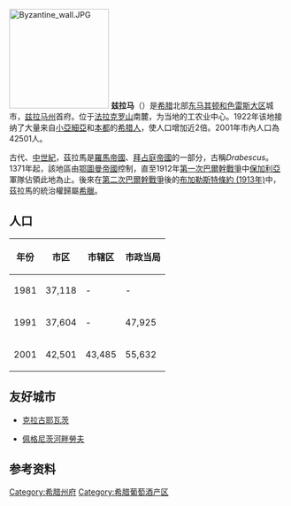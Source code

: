 {{Infobox Greek Dimos
 |name = 兹拉马
 |name_local = Δράμα
 |image_map = 2011 Dimos Dramas.svg
 |periph = [[东马其顿和色雷斯大区|东马其顿和色雷斯大区]]
|prefec         = [[兹拉马州|兹拉马州]]
|pop_municipality   = 56062
|area_municipality  = 833.0
|pop_municunit   = 55632
|area_municunit  = 488.8
|pop_community   = 43485
 |population_as_of = 2001
 |elevation = 115
 |lat_deg = 41
 |lat_min = 9
 |lon_deg = 24
 |lon_min = 8
 |postal_code = 661 00
 |area_code = 25210
 |licence = ΡΜ
 |mayor = Thomas Margaritis<ref>[http://www.otenet.gr/portal/portal/info/news/greeknews/macedonia_thrace?media-type=html&eventsubmit_doview=2073955 "Εκδηλώσεις για απελευθέρωση Δράμας" ("Events for Liberated Drama")]{{dead link|date=2018年2月 |bot=InternetArchiveBot |fix-attempted=yes }} ''Otenet Portal'', in Greek, accessed 8 July 2009</ref>
 |website = 
 |image_skyline      = Arap Mosque in Drama.jpg
 |city_seal          = 
 |districts          = 
 |party              = 
 |since              = 
 |elevation_min      = 
 |elevation_max      = 
}}
[[File:Byzantine_wall.JPG|180px]]
'''兹拉马'''（{{lang-el|Δράμα}}）是[[希腊|希腊]]北部[[东马其顿和色雷斯大区|东马其顿和色雷斯大区]]城市，[[兹拉马州|兹拉马州]]首府。位于[[法拉克罗山|法拉克罗山]]南麓，为当地的工农业中心。1922年该地接纳了大量来自[[小亞細亞|小亞細亞]]和[[本都|本都]]的[[希腊人|希腊人]]，使人口增加近2倍。2001年市內人口為42501人。

古代、[[中世紀|中世紀]]，茲拉馬是[[羅馬帝國|羅馬帝國]]、[[拜占庭帝國|拜占庭帝國]]的一部分，古稱''Drabescus''。1371年起，該地區由[[鄂圖曼帝國|鄂圖曼帝國]]控制，直至1912年[[第一次巴爾幹戰爭|第一次巴爾幹戰爭]]中[[保加利亞|保加利亞]]軍隊佔領此地為止。後來在[[第二次巴爾幹戰爭|第二次巴爾幹戰爭]]後的[[布加勒斯特條約_(1913年)|布加勒斯特條約 (1913年)]]中，茲拉馬的統治權歸屬[[希臘|希臘]]。

==人口==
{| class=wikitable
! 年份 !! 市区 !! 市辖区 !! 市政当局
|-
| 1981 || 37,118 || - || - 
|-
| 1991 || 37,604 || - || 47,925 
|-
| 2001 || 42,501 || 43,485 || 55,632 
|}

==友好城市==
*{{SER}} [[克拉古耶瓦茨|克拉古耶瓦茨]]
*{{GER}} [[佩格尼茨河畔勞夫|佩格尼茨河畔勞夫]] 

==参考资料==
{{reflist}}

{{希腊各州首府}}
{{希腊小作品}}
[[Category:希腊州府|Category:希腊州府]]
[[Category:希腊葡萄酒产区|Category:希腊葡萄酒产区]]